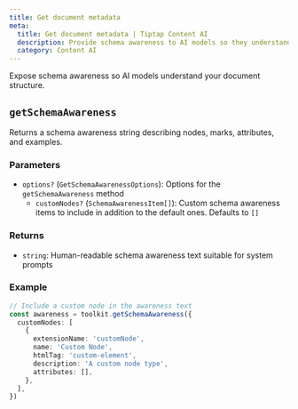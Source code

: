 ```yaml
---
title: Get document metadata
meta:
  title: Get document metadata | Tiptap Content AI
  description: Provide schema awareness to AI models so they understand nodes, marks, and attributes.
  category: Content AI
---
```


Expose schema awareness so AI models understand your document structure.

## `getSchemaAwareness`

Returns a schema awareness string describing nodes, marks, attributes, and examples.

### Parameters

- `options?` (`GetSchemaAwarenessOptions`): Options for the `getSchemaAwareness` method
  - `customNodes?` (`SchemaAwarenessItem[]`): Custom schema awareness items to include in addition to the default ones. Defaults to `[]`

### Returns

- `string`: Human-readable schema awareness text suitable for system prompts

### Example

```ts
// Include a custom node in the awareness text
const awareness = toolkit.getSchemaAwareness({
  customNodes: [
    {
      extensionName: 'customNode',
      name: 'Custom Node',
      htmlTag: 'custom-element',
      description: 'A custom node type',
      attributes: [],
    },
  ],
})
```
